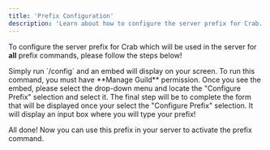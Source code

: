 ```yaml
---
title: 'Prefix Configuration'
description: 'Learn about how to configure the server prefix for Crab.'
---
```


To configure the server prefix for Crab which will be used in the server for **all** prefix commands, please follow the steps below!

<Steps>
<Step title="Run the configuration command!">
Simply run `/config` and an embed will display on your screen.
<Warning>To run this command, you must have **Manage Guild** permission.</Warning>
</Step>
<Step title='Select "Configure Prefix"'>
Once you see the embed, please select the drop-down menu and locate the "Configure Prefix" selection and select it.
</Step>
<Step title='Fill out the form'>
The final step will be to complete the form that will be displayed once your select the "Configure Prefix" selection. It will display an input box where you will type your prefix!
</Step>
</Steps>

All done! Now you can use this prefix in your server to activate the prefix command.
